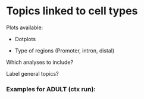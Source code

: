 # Topics linked to cell types

Plots available: 

- Dotplots 

- Type of regions (Promoter, intron, distal)

Which analyses to include?

Label general topics? 

### Examples for ADULT (ctx run): 
